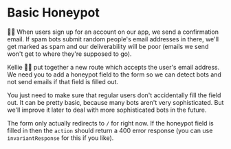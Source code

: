 # Basic Honeypot

👨‍💼 When users sign up for an account on our app, we send a confirmation email.
If spam bots submit random people's email addresses in there, we'll get marked
as spam and our deliverability will be poor (emails we send won't get to where
they're supposed to go).

Kellie 🧝‍♂️ put together a new <LinkToApp to="/signup" /> route which accepts the
user's email address. We need you to add a honeypot field to the form so we can
detect bots and not send emails if that field is filled out.

You just need to make sure that regular users don't accidentally fill the field
out. It can be pretty basic, because many bots aren't very sophisticated. But
we'll improve it later to deal with more sophisticated bots in the future.

The form only actually redirects to `/` for right now. If the honeypot field is
filled in then the `action` should return a 400 error response (you can use
`invariantResponse` for this if you like).
